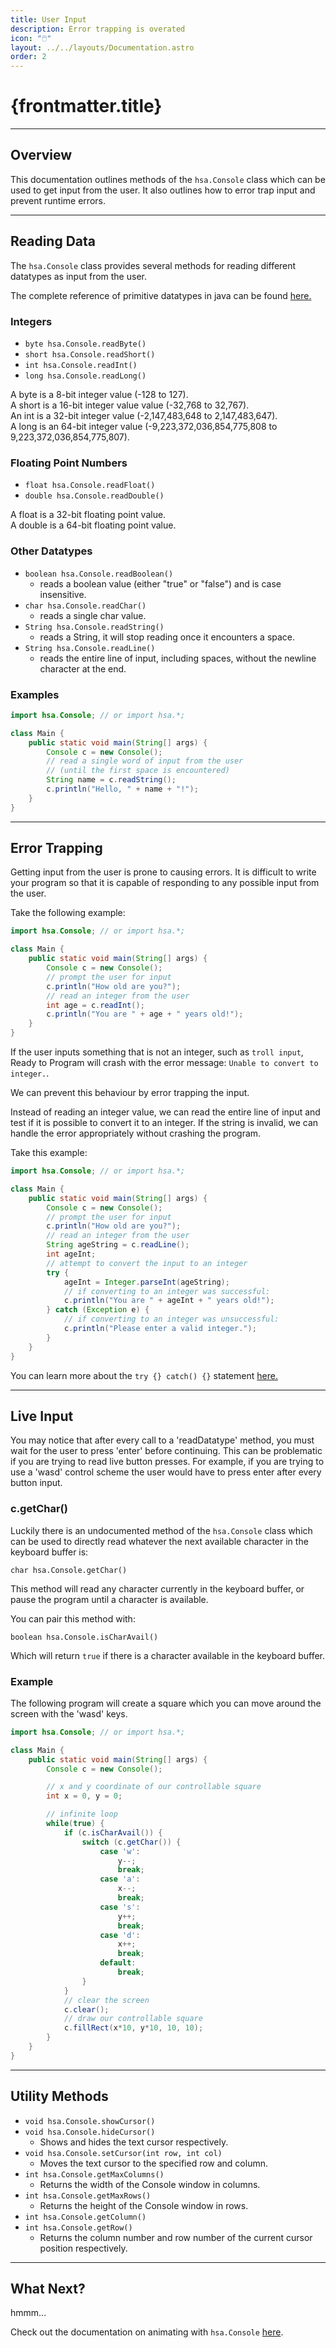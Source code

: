 ```yaml
---
title: User Input
description: Error trapping is overated
icon: "🖱️"
layout: ../../layouts/Documentation.astro
order: 2
---
```


# {frontmatter.title}

---

## Overview

This documentation outlines methods of the `hsa.Console` class which can be used to get input from the user. It also outlines how to error trap input and prevent runtime errors.

---

## Reading Data

The `hsa.Console` class provides several methods for reading different datatypes as input from the user.

The complete reference of primitive datatypes in java can be found [here.](https://docs.oracle.com/javase/tutorial/java/nutsandbolts/datatypes.html)

### Integers

- `byte hsa.Console.readByte()`
- `short hsa.Console.readShort()`
- `int hsa.Console.readInt()`
- `long hsa.Console.readLong()`

A byte is a 8-bit integer value (-128 to 127).\
A short is a 16-bit integer value value (-32,768 to 32,767).\
An int is a 32-bit integer value (-2,147,483,648 to 2,147,483,647).\
A long is an 64-bit integer value (-9,223,372,036,854,775,808 to 9,223,372,036,854,775,807).

### Floating Point Numbers

- `float hsa.Console.readFloat()`
- `double hsa.Console.readDouble()`

A float is a 32-bit floating point value.\
A double is a 64-bit floating point value.

### Other Datatypes

- `boolean hsa.Console.readBoolean()`
    - reads a boolean value (either "true" or "false") and is case insensitive.
- `char hsa.Console.readChar()`
    - reads a single char value.
- `String hsa.Console.readString()`
    - reads a String, it will stop reading once it encounters a space.
- `String hsa.Console.readLine()`
    - reads the entire line of input, including spaces, without the newline character at the end.

### Examples

```java
import hsa.Console; // or import hsa.*;

class Main {
    public static void main(String[] args) {
        Console c = new Console();
        // read a single word of input from the user
        // (until the first space is encountered)
        String name = c.readString();
        c.println("Hello, " + name + "!");
    }
}
```

---

## Error Trapping

Getting input from the user is prone to causing errors. It is difficult to write your program so that it is capable of responding to any possible input from the user.

Take the following example:

```java
import hsa.Console; // or import hsa.*;

class Main {
    public static void main(String[] args) {
        Console c = new Console();
        // prompt the user for input
        c.println("How old are you?");
        // read an integer from the user
        int age = c.readInt();
        c.println("You are " + age + " years old!");
    }
}
```

If the user inputs something that is not an integer, such as `troll input`, Ready to Program will crash with the error message: `Unable to convert to integer.`. 

We can prevent this behaviour by error trapping the input.

Instead of reading an integer value, we can read the entire line of input and test if it is possible to convert it to an integer. If the string is invalid, we can handle the error appropriately without crashing the program.

Take this example:

```java
import hsa.Console; // or import hsa.*;

class Main {
    public static void main(String[] args) {
        Console c = new Console();
        // prompt the user for input
        c.println("How old are you?");
        // read an integer from the user
        String ageString = c.readLine();
        int ageInt;
        // attempt to convert the input to an integer
        try {
            ageInt = Integer.parseInt(ageString);
            // if converting to an integer was successful:
            c.println("You are " + ageInt + " years old!");
        } catch (Exception e) {
            // if converting to an integer was unsuccessful:
            c.println("Please enter a valid integer.");
        }
    }
}
```

You can learn more about the `try {} catch() {}` statement [here.](https://www.programiz.com/java-programming/try-catch)

---

## Live Input

You may notice that after every call to a 'readDatatype' method, you must wait for the user to press 'enter' before continuing. This can be problematic if you are trying to read live button presses. For example, if you are trying to use a 'wasd' control scheme the user would have to press enter after every button input.

### c.getChar()

Luckily there is an undocumented method of the `hsa.Console` class which can be used to directly read whatever the next available character in the keyboard buffer is:

`char hsa.Console.getChar()`

This method will read any character currently in the keyboard buffer, or pause the program until a character is available.

You can pair this method with:

`boolean hsa.Console.isCharAvail()`

Which will return `true` if there is a character available in the keyboard buffer.

### Example

The following program will create a square which you can move around the screen with the 'wasd' keys.

```java
import hsa.Console; // or import hsa.*;

class Main {
    public static void main(String[] args) {
        Console c = new Console();

        // x and y coordinate of our controllable square
        int x = 0, y = 0;

        // infinite loop
        while(true) {
            if (c.isCharAvail()) {
                switch (c.getChar()) {
                    case 'w':
                        y--;
                        break;
                    case 'a':
                        x--;
                        break;
                    case 's':
                        y++;
                        break;
                    case 'd':
                        x++;
                        break;
                    default:
                        break;
                }
            }
            // clear the screen
            c.clear();
            // draw our controllable square
            c.fillRect(x*10, y*10, 10, 10);
        }
    }
}
```

---

## Utility Methods

- `void hsa.Console.showCursor()`
- `void hsa.Console.hideCursor()`
    - Shows and hides the text cursor respectively.
- `void hsa.Console.setCursor(int row, int col)`
    - Moves the text cursor to the specified row and column.
- `int hsa.Console.getMaxColumns()`
    - Returns the width of the Console window in columns.
- `int hsa.Console.getMaxRows()`
    - Returns the height of the Console window in rows.
- `int hsa.Console.getColumn()`
- `int hsa.Console.getRow()`
    - Returns the column number and row number of the current cursor position respectively.

---

## What Next?

hmmm...

Check out the documentation on animating with `hsa.Console` [here](/docs/animation).
